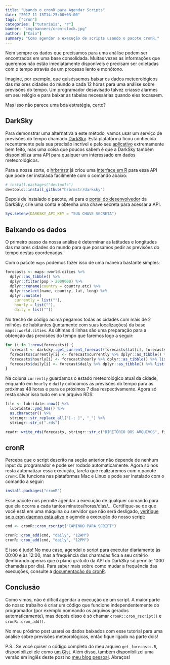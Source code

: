 ```yaml
---
title: "Usando o cronR para Agendar Scripts"
date: "2017-11-13T14:25:00+03:00"
tags: ["cron"]
categories: ["tutoriais", "r"]
banner: "img/banners/cron-clock.jpg"
author: ["Caio"]
summary: "Como agendar a execução de scripts usando o pacote cronR."
---
```


Nem sempre os dados que precisamos para uma análise podem ser encontrados em
uma base consolidada. Muitas vezes as informações que queremos não estão
imediatamente disponíveis e precisam ser coletadas com o tempo através de um
processo lento e monótono.

Imagine, por exemplo, que quiséssemos baixar os dados meteorológicos das
maiores cidades do mundo a cada 12 horas para uma análise sobre previsões do
tempo. Um programador desavisado talvez criasse alarmes em seu relógio e
para baixar as tabelas necessárias quando eles tocassem.

Mas isso não parece uma boa estratégia, certo?

## DarkSky

Para demonstrar uma alternativa a este método, vamos usar um serviço de
previsões do tempo chamado [DarkSky](https://darksky.net/). Esta plataforma
ficou conhecida recentemente pela sua precisão incrível e pelo seu
[aplicativo](https://play.google.com/store/apps/details?id=net.darksky.darksky&hl=en)
extremamente bem feito, mas uma coisa que poucos sabem é que a DarkSky também
disponibiliza uma API para qualquer um interessado em dados meteorológicos.

Para a nossa sorte, o [hrbrmstr](https://github.com/hrbrmstr) já criou uma
[interface em R](https://github.com/hrbrmstr/darksky) para essa API que pode ser
instalada facilmente com o comando abaixo:

```r
# install.packages("devtools")
devtools::install_github("hrbrmstr/darksky")
```

Depois de instalado o pacote, vá para o [portal do desenvolvedor](https://darksky.net/dev)
da DarkSky, crie uma conta e obtenha uma chave secreta para acessar a API.

```r
Sys.setenv(DARKSKY_API_KEY = "SUA CHAVE SECRETA")
```

## Baixando os dados

O primeiro passo da nossa análise é determinar as latitudes e longitudes das
maiores cidades do mundo para que possamos pedir as previsões do tempo
destas coordenadas.

Com o pacote `maps` podemos fazer isso de uma maneira bastante simples:

```r
forecasts <- maps::world.cities %>%
  dplyr::as_tibble() %>%
  dplyr::filter(pop > 2000000) %>%
  dplyr::rename(country = country.etc) %>%
  dplyr::select(name, country, lat, long) %>%
  dplyr::mutate(
    currently = list(""),
    hourly = list(""),
    daily = list(""))
```

No trecho de código acima pegamos todas as cidades com mais de 2 milhões de
habitantes (juntamente com suas localizações) da base `maps::world.cities`.
As últimas 4 linhas são uma preparação para a obtenção das previsões do tempo
que faremos logo a seguir:

```r
for (i in 1:nrow(forecasts)) {
  forecast <- darksky::get_current_forecast(forecasts$lat[i], forecasts$long[i])
  forecasts$currently[i] <- forecast$currently %>% dplyr::as_tibble() %>% list()
  forecasts$hourly[i] <- forecast$hourly %>% dplyr::as_tibble() %>% list()
  forecasts$daily[i] <- forecast$daily %>% dplyr::as_tibble() %>% list()
}
```

Na coluna `currently` guardamos o estado meteorológico atual da cidade, enquanto
em `hourly` e `daily` colocamos as previsões do tempo para as próximas 48 horas
e para os próximos 7 dias respectivamente. Agora só resta salvar isso tudo em um
arquivo RDS:

```r
file <- lubridate::now() %>%
  lubridate::ymd_hms() %>%
  as.character() %>%
  stringr::str_replace_all("[-: ]", "_") %>%
  stringr::str_c(".rds") 

readr::write_rds(forecasts, stringr::str_c("DIRETÓRIO DOS ARQUIVOS", file))
```

## cronR

Perceba que o script descrito na seção anterior não depende de nenhum input do
programador e pode ser rodado automaticamente. Agora só nos resta automatizar
essa execução, tarefa que realizaremos com o pacote `cronR`. Ele funciona nas
plataformas Mac e Linux e pode ser instalado com o comando a seguir:

```r
install.packages("cronR")
```

Esse pacote nos permite agendar a
execução de qualquer comando para que ela ocorra a cada tantos minutos/horas/dias/...
Certifique-se de que você está em uma máquina ou servidor que não será desligado,
[verifique se o cron daemon está ativo](https://en.wikipedia.org/wiki/Cron) e
agende a execução do nosso script:

```r
cmd <- cronR::cron_rscript("CAMINHO PARA SCRIPT")

cronR::cron_add(cmd, "daily", "12AM")
cronR::cron_add(cmd, "daily", "12PM")
```

E isso é tudo! No meu caso, agendei o script para executar diariamente às 00:00
e às 12:00, mas a frequência das chamadas fica a seu critério (lembrando apenas
que o plano gratuito da API do DarkSky só permite 1000 chamadas por dia). Para
saber mais sobre como mudar a frequência das execuções, consulte a
[documentação do cronR](https://github.com/bnosac/cronR).

## Conclusão

Como vimos, não é difícil agendar a execução de um script. A maior parte do
nosso trabalho é criar um código que funcione independentemente do programador
(por exemplo nomeando os arquivos gerados automaticamente), mas depois disso
é só chamar `cronR::cron_rscript()` e `cronR::cron_add()`.

No meu próximo post usarei os dados baixados com esse tutorial para uma análise
sobre previsões meteorológicas, então fique ligado na parte dois!

P.S.: Se você quiser o código completo do meu arquivo `get_forecasts.R`,
disponibilizei ele como [um Gist](https://gist.github.com/ctlente/997f603f05883fcda573d96e310dad69).
Além disso, também disponibilizei uma versão em inglês deste post no
[meu blog pessoal](http://ctlente.com/en/cloudy-cron/). Abraços!

